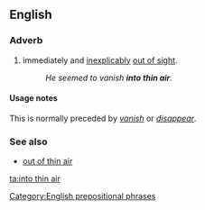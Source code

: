 ==English==

===Adverb===
{{en-adv|head=[[into]] [[thin]] [[air]]|-}}

# {{context|idiomatic|lang=en}} immediately and [[inexplicably]] [[out of sight]].
#: ''He seemed to vanish '''into thin air'''.''

====Usage notes====
This is normally preceded by ''[[vanish]]'' or ''[[disappear]]''.

===See also===
* [[out of thin air]]

[[Category:English prepositional phrases]]

[[ta:into thin air]]